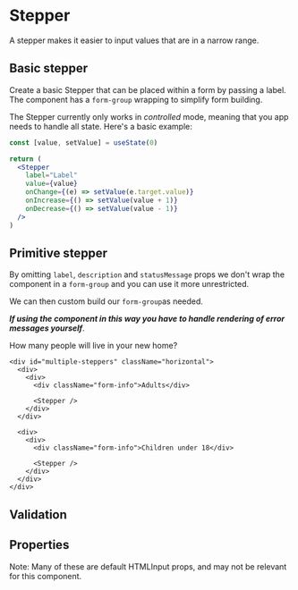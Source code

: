 

<Meta of={StepperStories} />

# Stepper

<Story of={StepperStories.Default} />

A stepper makes it easier to input values that are in a narrow range.

## Basic stepper

Create a basic Stepper that can be placed within a form by passing a label. The component has a `form-group` wrapping to simplify form building.

<Canvas>
  <Story of={StepperStories.BasicStepper} />
</Canvas>

The Stepper currently only works in *controlled* mode, meaning that you app needs to handle all state.
Here's a basic example:

```jsx
const [value, setValue] = useState(0)

return (
  <Stepper
    label="Label"
    value={value}
    onChange={(e) => setValue(e.target.value)}
    onIncrease={() => setValue(value + 1)}
    onDecrease={() => setValue(value - 1)}
  />
)
```

## Primitive stepper

By omitting `label`, `description` and `statusMessage` props we don't wrap the component in a `form-group` and you can use it more unrestricted.

<Canvas>
  <Story of={StepperStories.PrimitiveStepper} />
</Canvas>

We can then custom build our `form-group`as needed.

***If using the component in this way you have to handle rendering of error messages yourself***.

<Canvas>
  <div className="form-group">
    <label htmlFor="multiple-steppers" className="mb-5">
      How many people will live in your new home?
    </label>

    <div id="multiple-steppers" className="horizontal">
      <div>
        <div>
          <div className="form-info">Adults</div>

          <Stepper />
        </div>
      </div>

      <div>
        <div>
          <div className="form-info">Children under 18</div>

          <Stepper />
        </div>
      </div>
    </div>
  </div>
</Canvas>

## Validation

<Canvas>
  <Story of={StepperStories.StepperValidation} />
</Canvas>

## Properties

Note: Many of these are default HTMLInput props, and may not be relevant for this component.

<Controls />

